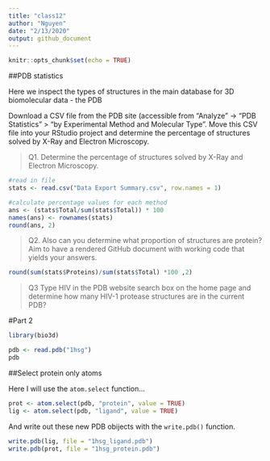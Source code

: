 ```yaml
---
title: "class12"
author: "Nguyen"
date: "2/13/2020"
output: github_document
---
```


```r
knitr::opts_chunk$set(echo = TRUE)
```

##PDB statistics

Here we inspect the types of structures in the main database for 3D biomolecular data - the PDB

Download a CSV file from the PDB site (accessible from “Analyze” -> “PDB Statistics” > “by Experimental Method and Molecular Type”. Move this CSV file into your RStudio project and determine the percentage of structures solved by X-Ray and Electron Microscopy. 

>Q1. Determine the percentage of structures solved by X-Ray and Electron Microscopy.

```r
#read in file
stats <- read.csv("Data Export Summary.csv", row.names = 1)

#calculate percentage values for each method
ans <- (stats$Total/sum(stats$Total)) * 100
names(ans) <- rownames(stats)
round(ans, 2)

```


>Q2. Also can you determine what proportion of structures are protein? Aim to have a rendered GitHub document with working code that yields your answers.

```r
round(sum(stats$Proteins)/sum(stats$Total) *100 ,2)
```


>Q3  Type HIV in the PDB website search box on the home page and determine how many HIV-1 protease structures are in the current PDB?

#Part 2

```r
library(bio3d)

pdb <- read.pdb("1hsg")
pdb
```

##Select protein only atoms

Here I will use the `atom.select` function...

```r
prot <- atom.select(pdb, "protein", value = TRUE)
lig <- atom.select(pdb, "ligand", value = TRUE)
```

And write out these new PDB obijects with the `write.pdb()` function.

```r
write.pdb(lig, file = "1hsg_ligand.pdb")
write.pdb(prot, file = "1hsg_protein.pdb")
```








